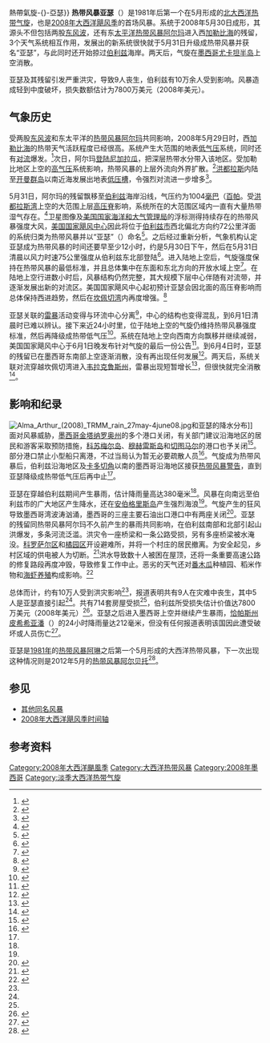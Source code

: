 {{About|2002年的热带风暴亚瑟|其他名為亚瑟的熱帶氣旋|熱帶氣旋亞瑟{{!}}熱帶氣旋-{}-亞瑟}}
{{Infobox Hurricane
| Name=热带风暴亚瑟<br />{{lang|en|Tropical Storm Arthur}}
| Type=热带风暴
| Year=2008
| Basin=Atl
| Image location=Arthur 31 May 2008.jpg
| Image name=5月31日，成形并登陆后的热带风暴亚瑟
| Formed=2008年5月31日
| Dissipated=2008年6月1日
| 1-min winds=40
| Pressure=1004
| Damages=78
| Inflated=1
| Fatalities=直接造成5人死亡，间接导致4人丧生
| Areas=[[洪都拉斯|洪都拉斯]]、[[伯利兹|伯利兹]]、[[墨西哥|墨西哥]]、[[危地马拉|危地马拉]]
| Hurricane season=[[2008年大西洋飓风季|2008年大西洋飓风季]]
}}
'''热带风暴亚瑟'''（{{lang-en|Tropical Storm Arthur}}）是1981年后第一个在5月形成的[[北大西洋热带气旋|北大西洋热带气旋]]，也是[[2008年大西洋飓风季|2008年大西洋飓风季]]的首场风暴。系统于2008年5月30日成形，其源头不但包括两股[[东风波|东风波]]，还有东[[太平洋飓风|太平洋]][[热带风暴阿尔玛|热带风暴阿尔玛]]进入西[[加勒比海|加勒比海]]的残留，3个天气系统相互作用，发展出的新系统很快就于5月31日升级成热带风暴并获名“亚瑟”，与此同时还开始掠过[[伯利兹|伯利兹]]海岸。两天后，气旋在[[墨西哥|墨西哥]][[尤卡坦半岛|尤卡坦半岛]]上空消散。

亚瑟及其残留引发严重洪灾，导致9人丧生，伯利兹有10万余人受到影响。风暴造成轻到中度破坏，损失数额估计为7800万美元（2008年美元）。

== 气象历史 ==
{{storm path|Arthur 2008 track.png}}
受两股[[东风波|东风波]]和东太平洋的[[热带风暴阿尔玛|热带风暴阿尔玛]]共同影响，2008年5月29日时，西[[加勒比海|加勒比海]]的热带天气活跃程度已经很高。系统产生大范围的地表[[低气压|低气压]]系统，同时还有[[对流|对流]]爆发。<ref>{{cite report | author = Marshall Huffman | title = May 29 Tropical Weather Discussion | year = 2008 | publisher = National Hurricane Center}}</ref>次日，阿尔玛[[登陆_(气象学)|登陆]][[尼加拉瓜|尼加拉瓜]]，把深层热带水分带入该地区。受加勒比地区上空的[[高气压|高气压]]系统影响，热带风暴的上层外流向外界扩散。<ref>{{cite report | author = Robbie Berg | title = May 30 Tropical Weather Outlook Discussion | year = 2008 | publisher = National Hurricane Center}}</ref>[[洪都拉斯|洪都拉斯]]内陆至[[开曼群岛|开曼群岛]]以南近海发展出地表[[低压槽|低压槽]]，令强烈对流进一步增多<ref>{{Cite report | author = Patricia Wallace | title = May 30 Tropical Weather Discussion | year = 2008 | publisher = National Hurricane Center}}</ref>。

5月31日，阿尔玛的残留飘移至[[伯利兹|伯利兹]]海岸沿线，气压约为1004[[巴|毫巴]]（[[帕斯卡|百帕]]。受[[洪都拉斯湾|洪都拉斯湾]]上空的大范围上层[[高压脊|高压脊]]影响，系统所在的大范围区域内一直有大量热带湿气存在。<ref>{{Cite report | author = Patricia Wallace | title = May 31 Tropical Weather Discussion | year = 2008 | publisher = National Hurricane Center}}</ref>卫星图像及[[美国国家海洋和大气管理局|美国国家海洋和大气管理局]]的浮标测得持续存在的热带风暴强度大风，[[国家飓风中心|美国国家飓风中心]]因此将位于[[伯利兹市|伯利兹市]]西北偏北方向约72公里洋面的系统归类为热带风暴并以“亚瑟”（{{lang|en|Arthur}}）命名<ref name="disc1">{{cite report | author1 = Avila | author2 = Rhome | title = Tropical Storm Arthur Public Advisory Number 1 | year = 2008 | publisher = National Hurricane Center | accessdate = 2016-01-26 | archivedate = 2015-10-02 | archiveurl = https://web.archive.org/web/20151002124814/http://www.nhc.noaa.gov/archive/2008/al01/al012008.public.001.shtml | url = http://www.nhc.noaa.gov/archive/2008/al01/al012008.public.001.shtml? | deadurl = no | date =  }}</ref>。之后经过重新分析，气象机构认定亚瑟成为热带风暴的时间还要早至少12小时，约是5月30日下午，然后在5月31日清晨以风力时速75公里强度从伯利兹东北部登陆<ref name="ArthurTCR">{{cite report | author = Eric Blake | title = Tropical Storm Arthur: Tropical Cyclone Report | year = 2008 | publisher = National Hurricane Center | accessdate = 2016-01-26 | archiveurl = https://web.archive.org/web/20151002011239/http://www.nhc.noaa.gov/data/tcr/AL012008_Arthur.pdf | deadurl = no | url = http://www.nhc.noaa.gov/data/tcr/AL012008_Arthur.pdf | format = PDF | archivedate = 2015-10-02 | date =  }}</ref>。进入陆地上空后，气旋强度保持在热带风暴的最低标准，并且总体集中在东面和东北方向的开放水域上空<ref>{{cite report | author1 = Avila | author2 = Rhome | title = Tropical Storm Arthur Public Advisory Number 1A | year = 2008 | publisher = National Hurricane Center | accessdate = 2016-01-26 | archivedate = 2015-10-02 | deadurl = no | archiveurl = https://web.archive.org/web/20151002124815/http://www.nhc.noaa.gov/archive/2008/al01/al012008.public_a.001.shtml | url = http://www.nhc.noaa.gov/archive/2008/al01/al012008.public_a.001.shtml? | date =  }}</ref>。在陆地上空行进数小时后，风暴结构仍然完整，其大规模下层中心伴随有对流带，并逐渐发展出新的对流区。美国国家飓风中心起初预计亚瑟会因北面的高压脊影响而总体保持西进趋势，然后在[[坎佩切湾|坎佩切湾]]内再度增强。<ref>{{Cite report |author1=Avila |author2=Rhome |title=Tropical Storm Arthur Discussion Number 2 |year=2008 |publisher=National Hurricane Center |archiveurl=https://web.archive.org/web/20160124032626/http://www.nhc.noaa.gov/archive/2008/al01/al012008.discus.002.shtml |deadurl=no |accessdate=2008-05-31 |url=http://www.nhc.noaa.gov/archive/2008/al01/al012008.discus.002.shtml? |archivedate=2016-01-24 |date= }}</ref>

亚瑟关联的[[雷暴|雷暴]]活动变得与环流中心分离<ref>{{cite report |author=Richard Knabb |title=Tropical Storm Arthur Discussion Number 3 |year=2008 |publisher=National Hurricane Center |accessdate=2016-01-26 |archiveurl=https://web.archive.org/web/20160124032626/http://www.nhc.noaa.gov/archive/2008/al01/al012008.discus.003.shtml |url=http://www.nhc.noaa.gov/archive/2008/al01/al012008.discus.003.shtml? |archivedate=2016-01-24 |deadurl=no |date= }}</ref>，中心的结构也变得混乱，到6月1日清晨时已难以辨认。接下来近24小时里，位于陆地上空的气旋仍维持热带风暴强度标准，然后再降级成热带低气压<ref>{{cite report |author1=Rhome |author2=Beven |title=Tropical Storm Arthur Discussion Number 5 |year=2008 |publisher=National Hurricane Center |accessdate=2016-01-26 |archiveurl=https://web.archive.org/web/20160124032626/http://www.nhc.noaa.gov/archive/2008/al01/al012008.discus.005.shtml |url=http://www.nhc.noaa.gov/archive/2008/al01/al012008.discus.005.shtml? |archivedate=2016-01-24 |deadurl=no |date= }}</ref>。系统在陆地上空向西南方向飘移并继续减弱，美国国家飓风中心于6月1日晚发布针对气旋的最后一份公告<ref>{{Cite report |author=Richard Knabb |title=Tropical Depression Arthur Discussion Number 7 |year=2008 |publisher=National Hurricane Center |accessdate=2016-01-26 |archivedate=2016-01-24 |deadurl=no |archiveurl=https://web.archive.org/web/20160124032626/http://www.nhc.noaa.gov/archive/2008/al01/al012008.discus.007.shtml |url=http://www.nhc.noaa.gov/archive/2008/al01/al012008.discus.007.shtml? |date= }}</ref>。到6月4日时，亚瑟的残留已在墨西哥东南部上空逐渐消散，没有再出现任何发展<ref>{{cite report | author = Michelle Mainelli | publisher = National Hurricane Center | date = 2008-06-03 | title = Tropical Weather Outlook | accessdate = 2016-01-26 | deadurl = no | archiveurl = https://web.archive.org/web/20121025073628/http://www.nhc.noaa.gov/archive/text/TWOAT/2008/TWOAT.200806032359.txt | url = http://www.nhc.noaa.gov/archive/text/TWOAT/2008/TWOAT.200806032359.txt | archivedate = 2012-10-25 | format = TXT }}</ref>。两天后，系统关联对流穿越坎佩切湾进入[[韦拉克鲁斯州|韦拉克鲁斯州]]，雷暴出现短暂增长<ref>{{cite report | author = Todd Kimberlain | date = 2008-06-06 | title = Tropical Weather Discussion | publisher = National Hurricane Center | archiveurl = https://web.archive.org/web/20121025073637/http://www.nhc.noaa.gov/archive/text/TWDAT/2008/TWDAT.200806041754.txt | accessdate = 2010-12-12 | url = http://www.nhc.noaa.gov/archive/text/TWDAT/2008/TWDAT.200806041754.txt | deadurl = no | archivedate = 2012-10-25 | format = TXT }}</ref>，但很快就完全消散<ref>{{cite report | author = Patricia Wallace | date = 2008-06-06 | title = Tropical Weather Discussion | publisher = National Hurricane Center | accessdate = 2016-01-26 | url = http://www.nhc.noaa.gov/archive/text/TWDAT/2008/TWDAT.200806042353.txt | archivedate = 2012-10-25 | archiveurl = https://web.archive.org/web/20121025073642/http://www.nhc.noaa.gov/archive/text/TWDAT/2008/TWDAT.200806042353.txt | deadurl = no | format = TXT }}</ref>。

== 影响和纪录 ==
[[File:Alma_Arthur_(2008)_TRMM_rain_27may-4june08.jpg|right]]和亚瑟的降水分布]]
面对风暴威胁，[[墨西哥|墨西哥]][[金塔纳罗奥州|金塔纳罗奥州]]的多个港口关闭，有关部门建议沿海地区的居民和游客采取预防措施，[[科苏梅尔岛|科苏梅尔岛]]、[[穆赫雷斯岛|穆赫雷斯岛]]和[[切图马尔|切图马尔]]的港口也予关闭<ref name="ap">{{cite news | author = William Ysaguirre | title = Tropical Storm Arthur hits Yucatan | date = 2008-06-01 | work = FOX News | agency = [[美联社|Associated Press]] | accessdate = 2015-09-19 | url = http://www.foxnews.com/story/2008/06/01/tropical-storm-arthur-hits-yucatan.html | archiveurl = https://web.archive.org/web/20160124032626/http://www.foxnews.com/story/2008/06/01/tropical-storm-arthur-hits-yucatan.html | archivedate = 2016-01-24 | deadurl = no }}</ref>。部分港口禁止小型船只离港，不过当局认为暂无必要疏散人员<ref name="reuters">{{cite news | author = Staff Writer | title = UPDATE 3-Tropical storm Arthur churns over Mexico's Yucatan | publisher = Reuters | accessdate = 2016-01-26 | archiveurl = https://web.archive.org/web/20160124032627/http://uk.reuters.com/article/weather-arthur-idUKN3143359120080531 | url = http://uk.reuters.com/article/weather-arthur-idUKN3143359120080531 | date = 2008-05-31 | archivedate = 2016-01-24 | deadurl = no }}</ref>。气旋成为热带风暴后，伯利兹沿海地区及[[卡多切角|卡多切角]]以南的墨西哥沿海地区接获[[热带气旋警告|热带风暴警告]]，直到亚瑟降级成热带低气压后再中止<ref name="ArthurTCR" />。

亚瑟在穿越伯利兹期间产生暴雨，估计降雨量高达380毫米<ref name="ArthurTCR" />。风暴在向南远至伯利兹市的广大地区产生降水，还在[[安伯格里斯岛|安伯格里斯岛]]产生强烈海浪<ref name="ap" />。气旋产生的狂风导致墨西哥湾波涛汹涌，墨西哥的三座主要石油出口港口中有两座关闭<ref>{{cite news | author = Chris Aspin | title = Storm Arthur threatens flooding in southern Mexico | publisher = Reuters | accessdate = 2016-01-26 | archivedate = 2010-01-23 | deadurl = no | archiveurl = https://web.archive.org/web/20100123152312/http://www.reuters.com/article/idUSN3144095420080601?feedType=RSS&feedName=environmentNews | url = http://www.reuters.com/article/us-weather-arthur-idUSN3144095420080601 | date = 2008-06-01 }}</ref>。亚瑟的残留同热带风暴阿尔玛不久前产生的暴雨共同影响，在伯利兹南部和北部引起山洪爆发，多条河流泛滥。洪灾令一座桥梁和一条公路受损，另有多座桥梁被水淹没。[[科罗萨尔区|科罗萨尔区]]和[[橘园区|橘园区]]开设避难所，并将一个村庄的居民撤离。为安全起见，乡村区域的供电被人为切断。<ref name="reliefweb">{{Cite web | author = International Federation of Red Cross And Red Crescent Societies (IFRC) | title = Belize: Tropical Storm Arthur Information Bulletin No. 1 | year = 2008 | publisher = ReliefWeb | accessdate = 2016-01-26 | url = http://reliefweb.int/report/belize/belize-tropical-storm-arthur-information-bulletin-no-1 | archiveurl = https://web.archive.org/web/20160126134423/http://reliefweb.int/report/belize/belize-tropical-storm-arthur-information-bulletin-no-1 | archivedate = 2016-01-26 | deadurl = no }}</ref>洪水导致数十人被困在屋顶，还将一条重要高速公路的修复路段再度冲毁，导致修复工作中止。恶劣的天气还对[[番木瓜|番木瓜]]种植园、稻米作物和[[海虾养殖|海虾养殖]]构成影响。<ref name="ap2">{{cite news | author = William Ysaguirre | title = Central America storms kills at least 9 | year = 2008 | publisher = San Jose Mercury News | accessdate = 2016-01-26 | archivedate = 2016-01-26 | deadurl = no | archiveurl = https://web.archive.org/web/20160126134026/http://usatoday30.usatoday.com/news/topstories/2008-06-04-2892637244_x.htm | url = http://usatoday30.usatoday.com/news/topstories/2008-06-04-2892637244_x.htm }}</ref>

总体而计，约有10万人受到洪灾影响<ref name="reliefweb" />，报道表明共有9人在灾难中丧生，其中5人是亚瑟直接引起<ref name="mws" />。共有714套房屋受损<ref name="ArthurTCR" />，伯利兹所受损失估计价值达7800万美元（2008年美元）<ref name="mws">{{Cite web |author1=Blake |author2=Knabb |title=Tropical Weather Summary – June 2008 |year=2008 |publisher=National Hurricane Center |accessdate=2016-01-26 |archivedate=2016-01-24 |archiveurl=https://web.archive.org/web/20160124032626/http://www.nhc.noaa.gov/archive/2008/tws/MIATWSAT_jun.shtml |deadurl=no |url=http://www.nhc.noaa.gov/archive/2008/tws/MIATWSAT_jun.shtml? }}</ref>。亚瑟之后进入墨西哥上空并继续产生暴雨，[[恰帕斯州|恰帕斯州]][[皮希希亚潘|皮希希亚潘]]（{{lang|en|Pijijiapan}}）的24小时降雨量达212毫米，但没有任何报道表明该国因此遭受破坏或人员伤亡<ref>{{cite web | publisher = [[世界气象组织|World Meteorological Organization]] | year = 2009 | title = Examination of the Previous Hurricane Season (Submitted by Mexico) | accessdate = 2011-02-22 | format = DOC | archivedate = 2012-09-18 | deadurl = no | archiveurl = https://web.archive.org/web/20120918111318/http://www.wmo.int/pages/prog/www/tcp/Meetings/HC31/documents/Doc.4.2.4_en.doc | url = http://www.wmo.int/pages/prog/www/tcp/Meetings/HC31/documents/Doc.4.2.4_en.doc }}</ref>。

亚瑟是[[1981年大西洋飓风季|1981年]]的[[1981年热带风暴阿琳|热带风暴阿琳]]之后第一个5月形成的大西洋热带风暴，下一次出现这种情况则是2012年5月的[[2012年大西洋颶風季#热带风暴阿尔贝托|热带风暴阿尔贝托]]<ref name="HURDAT">{{cite web | author = National Hurricane Center | author2 = Hurricane Research Division | title = Atlantic hurricane best track (HURDAT version 2) | url = http://www.nhc.noaa.gov/data/hurdat/hurdat2-1851-2014-060415.txt | publisher = United States National Oceanic and Atmospheric Administration | date = 2015-06-04 | accessdate = 2016-01-26 | archiveurl = https://web.archive.org/web/20160113090727/http://www.nhc.noaa.gov/data/hurdat/hurdat2-1851-2014-060415.txt | deadurl = no | format = TXT | archivedate = 2016-01-13 }}</ref>。

== 参见 ==
{{Portal|热带气旋}}
* [[热带风暴亚瑟|其他同名风暴]]
* [[2008年大西洋飓风季时间轴|2008年大西洋飓风季时间轴]]

== 参考资料 ==
{{Commons category|Tropical Storm Arthur (2008)}}
{{reflist|colwidth=30em}}
{{淡季大西洋热带气旋}}
{{2008 Atlantic hurricane season buttons}}

{{DEFAULTSORT:Arthur (2008)}}
[[Category:2008年大西洋颶風季|Category:2008年大西洋颶風季]]
[[Category:大西洋热带风暴|Category:大西洋热带风暴]]
[[Category:2008年墨西哥|Category:2008年墨西哥]]
[[Category:淡季大西洋热带气旋|Category:淡季大西洋热带气旋]]
{{Good article}}